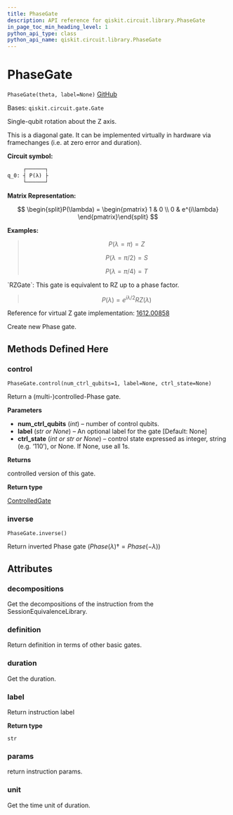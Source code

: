 ```yaml
---
title: PhaseGate
description: API reference for qiskit.circuit.library.PhaseGate
in_page_toc_min_heading_level: 1
python_api_type: class
python_api_name: qiskit.circuit.library.PhaseGate
---
```


# PhaseGate

<span id="qiskit.circuit.library.PhaseGate" />

`PhaseGate(theta, label=None)` [GitHub](https://github.com/qiskit/qiskit/tree/stable/0.18/qiskit/circuit/library/standard_gates/p.py "view source code")

Bases: `qiskit.circuit.gate.Gate`

Single-qubit rotation about the Z axis.

This is a diagonal gate. It can be implemented virtually in hardware via framechanges (i.e. at zero error and duration).

**Circuit symbol:**

```python
     ┌──────┐
q_0: ┤ P(λ) ├
     └──────┘
```

**Matrix Representation:**

$$
\begin{split}P(\lambda) =
    \begin{pmatrix}
        1 & 0 \\
        0 & e^{i\lambda}
    \end{pmatrix}\end{split}
$$

**Examples:**

> $$
> P(\lambda = \pi) = Z
> $$
>
> $$
> P(\lambda = \pi/2) = S
> $$
>
> $$
> P(\lambda = \pi/4) = T
> $$

<Admonition title="See also" type="note">
  `RZGate`: This gate is equivalent to RZ up to a phase factor.

  > $$
  > P(\lambda) = e^{i{\lambda}/2} RZ(\lambda)
  > $$

  Reference for virtual Z gate implementation: [1612.00858](https://arxiv.org/abs/1612.00858)
</Admonition>

Create new Phase gate.

## Methods Defined Here

### control

<span id="qiskit.circuit.library.PhaseGate.control" />

`PhaseGate.control(num_ctrl_qubits=1, label=None, ctrl_state=None)`

Return a (multi-)controlled-Phase gate.

**Parameters**

*   **num\_ctrl\_qubits** (*int*) – number of control qubits.
*   **label** (*str or None*) – An optional label for the gate \[Default: None]
*   **ctrl\_state** (*int or str or None*) – control state expressed as integer, string (e.g. ‘110’), or None. If None, use all 1s.

**Returns**

controlled version of this gate.

**Return type**

[ControlledGate](qiskit.circuit.ControlledGate "qiskit.circuit.ControlledGate")

### inverse

<span id="qiskit.circuit.library.PhaseGate.inverse" />

`PhaseGate.inverse()`

Return inverted Phase gate ($Phase(\lambda){\dagger} = Phase(-\lambda)$)

## Attributes

<span id="qiskit.circuit.library.PhaseGate.decompositions" />

### decompositions

Get the decompositions of the instruction from the SessionEquivalenceLibrary.

<span id="qiskit.circuit.library.PhaseGate.definition" />

### definition

Return definition in terms of other basic gates.

<span id="qiskit.circuit.library.PhaseGate.duration" />

### duration

Get the duration.

<span id="qiskit.circuit.library.PhaseGate.label" />

### label

Return instruction label

**Return type**

`str`

<span id="qiskit.circuit.library.PhaseGate.params" />

### params

return instruction params.

<span id="qiskit.circuit.library.PhaseGate.unit" />

### unit

Get the time unit of duration.

